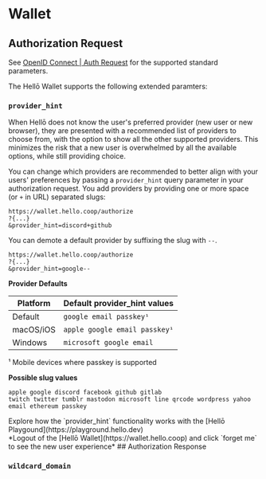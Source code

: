 

# Wallet

## Authorization Request 

See [OpenID Connect | Auth Request](../oidc/request/) for the supported standard parameters.

The Hellō Wallet supports the following extended paramters:

### `provider_hint`



When Hellō does not know the user's preferred provider (new user or new browser), they are presented with a recommended list of providers to choose from, with the option to show all the other supported providers. This minimizes the risk that a new user is overwhelmed by all the available options, while still providing choice.

You can change which providers are recommended to better align with your users' preferences by passing a `provider_hint` query parameter in your authorization request.  You add providers by providing one or more space (or `+` in URL) separated slugs: 

```http {3}
https://wallet.hello.coop/authorize
?{...}
&provider_hint=discord+github
```

You can demote a default provider by suffixing the slug with `--`.

```http /google--/
https://wallet.hello.coop/authorize
?{...}
&provider_hint=google--
```

**Provider Defaults** 

| Platform     | Default provider_hint values  |
| -----------  | ----------------------------- |
| Default      | `google email passkey¹`       |
| macOS/iOS    | `apple google email passkey¹` |
| Windows      | `microsoft google email`      |

¹ Mobile devices where passkey is supported

**Possible slug values**

`apple google discord facebook github gitlab`<br/>
` twitch twitter tumblr mastodon microsoft line qrcode wordpress yahoo `<br/>
`email ethereum passkey`


<Callout type="info" emoji="🦆">
Explore how the `provider_hint` functionality works with the [Hellō Playgound](https://playground.hello.dev)<br/>
*Logout of the [Hellō Wallet](https://wallet.hello.coop) and click `forget me` to see the new user experience*
</Callout>
## Authorization Response

### `wildcard_domain`


